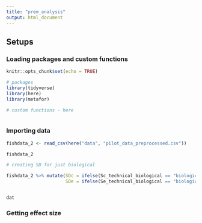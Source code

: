 ```yaml
---
title: "prem_analysis"
output: html_document
---
```


## Setups

### Loading packages and custom functions

```r
knitr::opts_chunk$set(echo = TRUE)

# packages
library(tidyverse)
library(here)
library(metafor)

# custom functions - here



```

### Importing data

```r

fishdata_2 <- read_csv(here("data", "pilot_data_preprocessed.csv"))

fishdata_2

# creating SD for just biological

fishdata_2 %>% mutate(SDc = ifelse(Sc_technical_biological == "biological", Sc, NA), 
                      SDe = ifelse(Se_technical_biological == "biological", Se, NA)) -> dat


dat
```

### Getting effect size

```r



```

